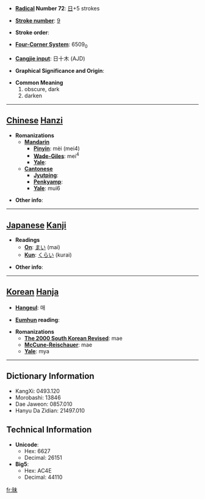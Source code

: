 * '''[[Wiktionary:Chinese radical index| Radical]] Number 72''': [[Wiktionary:Chinese radical index 日|日]]+5 strokes

* '''[[Wiktionary:Chinese total strokes index|Stroke number]]''': [[Wiktionary:Chinese total strokes index 9|9]]

* '''Stroke order''': 

* '''[[Wiktionary:Chinese four corner index|Four-Corner System]]''': 6509<sub>0</sub>

* '''[[Wiktionary:Chinese Cangjie index|Cangjie input]]''': 日十木 (AJD)

* '''Graphical Significance and Origin''': 

* '''Common Meaning'''
*#obscure, dark
*# darken


----

== [[Chinese]] [[Hanzi]] ==

* '''Romanizations'''
** '''[[Mandarin]]'''
*** '''[[Pinyin]]''': mèi (mei4)
*** '''[[Wade-Giles]]''': mei<sup>4</sup>
*** '''[[Yale]]''': 
** '''[[Cantonese]]'''
*** '''[[Jyutping]]''':
*** '''[[Penkyamp]]''': 
*** '''[[Yale]]''': mui6

* '''Other info''': 

----

== [[Japanese]] [[Kanji]] ==

* '''Readings'''
** '''[[On]]''': [[まい]] (mai)
** '''[[Kun]]''': [[くらい]] (kurai)

* '''Other info''':  

----

== [[Korean]] [[Hanja]] ==

* '''[[Hangeul]]''': 매

* '''[[Eumhun]] reading''': 

* '''Romanizations'''
** '''[[The 2000 South Korean Revised Romanization|The 2000 South Korean Revised]]''': mae
** '''[[McCune-Reischauer]]''': mae
** '''[[Yale]]''': mya

----

== Dictionary Information ==

* KangXi: 0493.120
* Morobashi: 13846
* Dae Jaweon: 0857.010
* Hanyu Da Zidian: 21497.010

== Technical Information ==

* '''Unicode''':
** Hex: 6627
** Decimal: 26151
* '''Big5''':
** Hex: AC4E
** Decimal: 44110

[[fr:昧]]